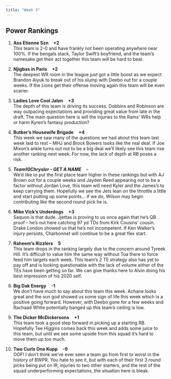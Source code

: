 ```yaml
---
title: "Week 3"
---
```


<h2 class="subtitle">Power Rankings</h2>

1. **Ass Etienne Szn** &nbsp;&nbsp; **+2**
    <br> This team is 2-0 and have frankly not been operating anywhere near 100%. If the bengals stack, Taylor Swift's boyfriend, and the team's namesake get their act together this team will be hard to beat.
    
2. **Njigbas in Paris** &nbsp;&nbsp; **+2**
    <br> The deepest WR room in the league just got a little boost as we expect Brandon Aiyuk to break out of his slump with Deebo out for a couple weeks. If the Lions get their offense moving again this team will be even scarier.
    
3. **Ladies Love Cool Jalen** &nbsp;&nbsp; **+3**
    <br> The depth of this team is driving its success. Dobbins and Robinson are way outpacing expectations and providing great value from late in the draft. The main question here is will the injuries to the Rams' WRs help or harm Kyren's fantasy production?

4. **Butker's Housewife Brigade** &nbsp;&nbsp; **+4**
    <br> This week we saw many of the questions we had about this team last week laid to rest -- MHJ and Brock Bowers looks like the real deal. If Joe Mixon's ankle turns out not to be a big deal we'll likely see this team rise another ranking next week. For now, the lack of depth at RB poses a risk.

5. ***Team10Chrysler - GET A NAME*** &nbsp;&nbsp; **-**
    <br> We'd like to put the first place team higher in these rankings but with AJ Brown out for a couple weeks and Jayden Reed appearing not to be a factor without Jordan Love, this team will need Kyler and the James's to keep carrying them. Hopefully we see the Jets lean on the throttle a little and start putting up some points... if we do, Wilson may begin contributing like the second round pick he is.

6. **Mike Vick's Underdogs** &nbsp;&nbsp; **+3**
    <br> Saquon is that dude. Jjettas is proving to us once again that he's QB proof -- he's out here catching 97 yd TDs from Kirk Cousins' cousin. Drake London showed us that he's not incompetent. If Ken Walker's injury persists, Charbonnet will continue to be a great flex start.

7. **Raheem's Rizzlers** &nbsp;&nbsp; **5**
    <br> This team drops in the ranking largely due to the concern around Tyreek Hill. It's difficult to value him the same way without Tua there to force feed him targets each week. This team's 2 TE strategy also has yet to pay off and is looking questionable with the lack of volume either of the TEs have been getting so far. We can give thanks here to Alvin doing his best impression of his 2020 self.

8. **Big Dak Energy** &nbsp;&nbsp; **-1**
    <br> We don't have much to say about this team this week. Achane looks great and the sun god showed us some sign of life this week which is a positive going forward. However, with Deebo gone for a few weeks and Rachaad White potentially banged up this team's ceiling is low.

9. **The Dicker McDickersons** &nbsp;&nbsp; **+1**
    <br> This team took a good step forward in picking up a starting RB. Hopefully Tee Higgins comes back this week and adds some juice to this team, but until we see some upside from this squad it's hard to move them up too much.

10. **Two Curls One Kupp** &nbsp;&nbsp; **-9**
    <br> OOF! I don't think we've ever seen a team go from first to worst in the history of BWPR. You hate to see it, but with each of their first 3 round picks being put on IR, injuries to two other starters, and the rest of the squad underperforming expectations, the situation here is bleak.